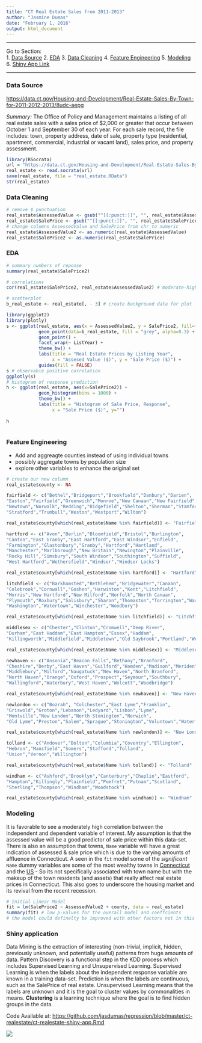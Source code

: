 ```yaml
---
title: "CT Real Estate Sales from 2011-2013"
author: "Jasmine Dumas"
date: "February 1, 2016"
output: html_document
---
```


_____________________________

Go to Section:                 
1. [Data Source](#data-source) 
2. [EDA](#eda)
3. [Data Cleaning](#data-cleaning)
4. [Feature Engineering](#feature-engineering)
5. [Modeling](#modeling)    
6. [Shiny App Link](#shiny-application)

_____________________________

### Data Source

<https://data.ct.gov/Housing-and-Development/Real-Estate-Sales-By-Town-for-2011-2012-2013/8udc-aepg>

_Summary:_ The Office of Policy and Management maintains a listing of all real estate sales with a sales price of $2,000 or greater that occur between October 1 and September 30 of each year. For each sale record, the file includes: town, property address, date of sale, property type (residential, apartment, commercial, industrial or vacant land), sales price, and property assessment.
```r
library(RSocrata)
url = "https://data.ct.gov/Housing-and-Development/Real-Estate-Sales-By-Town-for-2011-2012-2013/8udc-aepg"
real_estate <- read.socrata(url)
save(real_estate, file = "real_estate.RData")
str(real_estate)
```

### Data Cleaning
```r
# remove $ punctuation
real_estate$AssessedValue <- gsub("^[[:punct:]]", "", real_estate$AssessedValue)
real_estate$SalePrice <- gsub("^[[:punct:]]", "", real_estate$SalePrice)
# change columns AssessedValue and SalePrice from chr to numeric
real_estate$AssessedValue2 <- as.numeric(real_estate$AssessedValue)
real_estate$SalePrice2 <- as.numeric(real_estate$SalePrice)
```

### EDA

```r
# summary numbers of reponse
summary(real_estate$SalePrice2)

# correlations
cor(real_estate$SalePrice2, real_estate$AssessedValue2) # moderate-high value

# scatterplot 
b_real_estate <- real_estate[, - 3] # create background data for plot

library(ggplot2)
library(plotly)
s <- ggplot(real_estate, aes(x = AssessedValue2, y = SalePrice2, fill=factor(ListYear))) + 
            geom_point(data=b_real_estate, fill = "grey", alpha=0.3) +
            geom_point() +
            facet_wrap(~ ListYear) +
            theme_bw() +
            labs(title = "Real Estate Prices by Listing Year", 
                 x = "Assesed Value ($)", y = "Sale Price ($)") +
            guides(fill = FALSE)
s # observable positive correlation
ggplotly(s)
# histogram of response prediction
h <- ggplot(real_estate, aes(x=SalePrice2)) +
            geom_histogram(bins = 1000) +
            theme_bw() +
            labs(title = "Histogram of Sale Price, Response", 
                 x = "Sale Price ($)", y="")
  
h  
  


```

### Feature Engineering

* Add and aggreagte counties instead of using individual towns
* possibly aggregate towns by population size
* explore other variables to enhance the original set

```r
# create our new column
real_estate$county <- NA

fairfield <- c("Bethel","Bridgeport","Brookfield","Danbury","Darien",
"Easton","Fairfield","Greenwich","Monroe","New Canaan","New Fairfield",
"Newtown","Norwalk","Redding","Ridgefield","Shelton","Sherman","Stamford",
"Stratford","Trumbull","Weston","Westport","Wilton")

real_estate$county[which(real_estate$Name %in% fairfield)] <- "Fairfield"

hartford <- c("Avon","Berlin","Bloomfield","Bristol","Burlington",
"Canton","East Granby","East Hartford","East Windsor","Enfield",
"Farmington","Glastonbury","Granby","Hartford","Hartland",
"Manchester","Marlborough","New Britain","Newington","Plainville",
"Rocky Hill","Simsbury","South Windsor","Southington","Suffield",
"West Hartford","Wethersfield","Windsor","Windsor Locks")

real_estate$county[which(real_estate$Name %in% hartford)] <- "Hartford"

litchfield <- c("Barkhamsted","Bethlehem","Bridgewater","Canaan",
"Colebrook","Cornwall","Goshen","Harwinton","Kent","Litchfield",
"Morris","New Hartford","New Milford","Norfolk","North Canaan",
"Plymouth","Roxbury","Salisbury","Sharon","Thomaston","Torrington","Warren",
"Washington","Watertown","Winchester","Woodbury")

real_estate$county[which(real_estate$Name %in% litchfield)] <- "Litchfield"

middlesex <- c("Chester","Clinton","Cromwell","Deep River",
"Durham","East Haddam","East Hampton","Essex","Haddam",
"Killingworth","Middlefield","Middletown","Old Saybrook","Portland","Westbrook")

real_estate$county[which(real_estate$Name %in% middlesex)] <- "Middlesex"

newhaven <- c("Ansonia","Beacon Falls","Bethany","Branford",
"Cheshire","Derby","East Haven","Guilford","Hamden","Madison","Meriden",
"Middlebury","Milford","Naugatuck","New Haven","North Branford",
"North Haven","Orange","Oxford","Prospect","Seymour","Southbury",
"Wallingford","Waterbury","West Haven","Wolcott","Woodbridge")

real_estate$county[which(real_estate$Name %in% newhaven)] <- "New Haven"

newlondon <- c("Bozrah", "Colchester","East Lyme","Franklin",
"Griswold","Groton","Lebanon","Ledyard","Lisbon","Lyme",
"Montville","New London","North Stonington","Norwich",
"Old Lyme","Preston","Salem","Sprague","Stonington","Voluntown","Waterford")

real_estate$county[which(real_estate$Name %in% newlondon)] <- "New London"

tolland <- c("Andover","Bolton","Columbia","Coventry","Ellington",
"Hebron","Mansfield","Somers","Stafford","Tolland",
"Union","Vernon","Willington")

real_estate$county[which(real_estate$Name %in% tolland)] <- "Tolland"

windham <- c("Ashford","Brooklyn","Canterbury","Chaplin","Eastford",
"Hampton","Killingly","Plainfield","Pomfret","Putnam","Scotland",
"Sterling","Thompson","Windham","Woodstock")

real_estate$county[which(real_estate$Name %in% windham)] <- "Windham"

```


### Modeling              

It is favorable to see a moderately high correlation between the independent and dependent variable of interest. My assumption is that the assessed value will be a good predictor of sale price within this data-set. There is also an assumption that towns, `Name` variable will have a great indication of assessed & sale price which is due to the varying amounts of affluence in Connecticut. A seen in the `fit` model some of the _significant_ `Name` dummy variables are some of the most wealthy towns in [Connecticut](https://en.wikipedia.org/wiki/List_of_Connecticut_locations_by_per_capita_income) and the [US](http://time.com/100987/richest-towns/) - So its not specifically associated with town name but with the makeup of the town residents (and assets) that really affect real estate prices in Connecticut. This also goes to underscore the housing market and its revival from the recent recession.

```r
# Initial Linear Model 
fit = lm(SalePrice2 ~ AssessedValue2 + county, data = real_estate)
summary(fit) # low p-values for the overall model and coeffcients
# the model could definelty be improved with other factors not in this data-set
```


### Shiny application

Data Mining is the extraction of interesting (non-trivial, implicit, hidden, previously unknown, and potentially useful) patterns from huge amounts of data. Pattern Discovery is a functional step in the KDD process which includes Supervised Learning and Unsupervised Learning. Supervised Learning is when the labels about the independent response variable are known in a training data-set. Prediction is when the labels are continuous, such as the SalePrice of real estate. Unsupervised Learning means that the labels are unknown and it is the goal to cluster values by commonalities in means. **Clustering** is a learning technique where the goal is to find hidden groups in the data.

Code Available at: [https://github.com/jasdumas/regression/blob/master/ct-realestate/ct-realestate-shiny-app.Rmd](https://github.com/jasdumas/regression/blob/master/ct-realestate/ct-realestate-shiny-app.Rmd)

![](figure/app.jpg)

